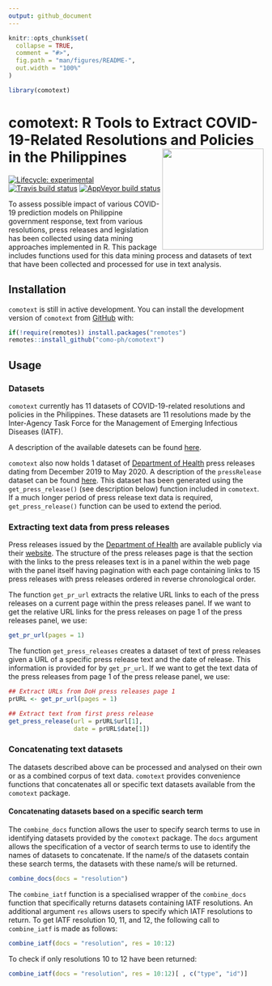 ```yaml
---
output: github_document
---
```


<!-- README.md is generated from README.Rmd. Please edit that file -->

```r
knitr::opts_chunk$set(
  collapse = TRUE,
  comment = "#>",
  fig.path = "man/figures/README-",
  out.width = "100%"
)

library(comotext)
```

# comotext: R Tools to Extract COVID-19-Related Resolutions and Policies in the Philippines <img src="man/figures/comotext.png" width = "200px" align="right" />

<!-- badges: start -->
[![Lifecycle: experimental](https://img.shields.io/badge/lifecycle-experimental-orange.svg)](https://www.tidyverse.org/lifecycle/#experimental)
[![Travis build status](https://travis-ci.org/como-ph/comotext.svg?branch=master)](https://travis-ci.org/como-ph/comotext)
[![AppVeyor build status](https://ci.appveyor.com/api/projects/status/github/como-ph/comotext?branch=master&svg=true)](https://ci.appveyor.com/project/como-ph/comotext)
<!-- badges: end -->

To assess possible impact of various COVID-19 prediction models on Philippine government response, text from various resolutions, press releases and legislation has been collected using data mining approaches implemented in R. This package includes functions used for this data mining process and datasets of text that have been collected and processed for use in text analysis.

## Installation

`comotext` is still in active development. You can install the development version of `comotext` from [GitHub](https://github.com/como-ph/comotext) with:

```r
if(!require(remotes)) install.packages("remotes")
remotes::install_github("como-ph/comotext")
```

## Usage

### Datasets

`comotext` currently has 11 datasets of COVID-19-related resolutions and policies in the Philippines. These datasets are 11 resolutions made by the Inter-Agency Task Force for the Management of Emerging Infectious Diseases (IATF).

A description of the available datesets can be found [here](https://como-ph.github.io/comotext/reference/index.html#section-datasets).

`comotext` also now holds 1 dataset of [Department of Health](http://www.doh.gov.ph) press releases dating from December 2019 to May 2020. A description of the `pressRelease` dataset can be found [here](https://como-ph.github.io/comotext/reference/pressRelease.html). This dataset has been generated using the `get_press_release()` (see description below) function included in `comotext`. If a much longer period of press release text data is required, `get_press_release()` function can be used to extend the period.

### Extracting text data from press releases

Press releases issued by the [Department of Health](https://www.doh.gov.ph) are available publicly via their [website](https://www.doh.gov.ph/press-releases). The structure of the press releases page is that the section with the links to the press releases text is in a panel within the web page with the panel itself having pagination with each page containing links to 15 press releases with press releases ordered in reverse chronological order.

The function `get_pr_url` extracts the relative URL links to each of the press releases on a current page within the press releases panel. If we want to get the relative URL links for the press releases on page 1 of the press releases panel, we use:

```r
get_pr_url(pages = 1)
```

The function `get_press_releases` creates a dataset of text of press releases given a URL of a specific press release text and the date of release. This information is provided for by `get_pr_url`. If we want to get the text data of the press releases from page 1 of the press release panel, we use:

```r
## Extract URLs from DoH press releases page 1
prURL <- get_pr_url(pages = 1)

## Extract text from first press release
get_press_release(url = prURL$url[1], 
                  date = prURL$date[1])
```

### Concatenating text datasets

The datasets described above can be processed and analysed on their own or as a combined corpus of text data. `comotext` provides convenience functions that concatenates all or specific text datasets available from the `comotext` package.

#### Concatenating datasets based on a specific search term

The `combine_docs` function allows the user to specify search terms to use in identifying datasets provided by the `comotext` package. The `docs` argument allows the specification of a vector of search terms to use to identify the names of datasets to concatenate. If the name/s of the datasets contain these search terms, the datasets with these name/s will be returned.

```r
combine_docs(docs = "resolution")
```

The `combine_iatf` function is a specialised wrapper of the `combine_docs` function that specifically returns datasets containing IATF resolutions. An additional argument `res` allows users to specify which IATF resolutions to return. To get IATF resolution 10, 11, and 12, the following call to `combine_iatf` is made as follows:

```r
combine_iatf(docs = "resolution", res = 10:12)
```

To check if only resolutions 10 to 12 have been returned:

```r
combine_iatf(docs = "resolution", res = 10:12)[ , c("type", "id")]
```
